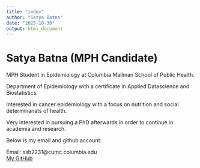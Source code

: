```yaml
---
title: "index"
author: "Satya Batna"
date: "2025-10-30"
output: html_document
---
```


# Satya Batna (MPH Candidate)

MPH Student in Epidemiology at Columbia Mailman School of Public Health. 

Department of Epidemiology with a certificate in Applied Datascience and Biostatistics. 

Interested in cancer epidemiology with a focus on nutrition and social determinanats of health. 

Very interested in pursuing a PhD afterwards in order to continue in academia and research. 

Below is my email and github account:

Email: ssb2231@cumc.columbia.edu  
[My GitHub](https://github.com/<Satya-Batna>)
